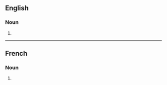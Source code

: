 ==English==

===Noun===
{{head|en|noun form}}

# {{plural of|en|incorrection}}

----

==French==

===Noun===
{{head|fr|noun form|g=f}}

# {{plural of|fr|incorrection}}